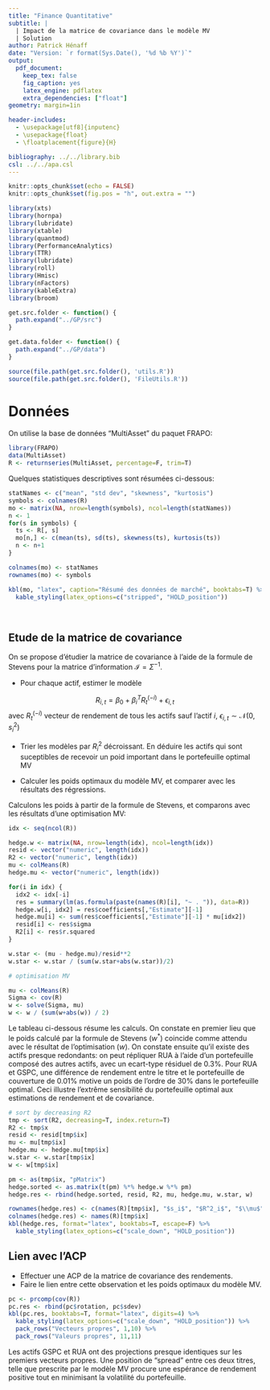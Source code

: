 ```yaml
---
title: "Finance Quantitative"
subtitle: |
  | Impact de la matrice de covariance dans le modèle MV
  | Solution
author: Patrick Hénaff
date: "Version: `r format(Sys.Date(), '%d %b %Y')`"
output:
  pdf_document:
    keep_tex: false
    fig_caption: yes
    latex_engine: pdflatex
    extra_dependencies: ["float"]
geometry: margin=1in

header-includes:
  - \usepackage[utf8]{inputenc}
  - \usepackage{float}
  - \floatplacement{figure}{H}

bibliography: ../../library.bib
csl: ../../apa.csl
---
```


```r
knitr::opts_chunk$set(echo = FALSE)
knitr::opts_chunk$set(fig.pos = "h", out.extra = "")
```

```r
library(xts)
library(hornpa)
library(lubridate)
library(xtable)
library(quantmod)
library(PerformanceAnalytics)
library(TTR)
library(lubridate)
library(roll)
library(Hmisc)
library(nFactors)
library(kableExtra)
library(broom)

get.src.folder <- function() {
  path.expand("../GP/src")
}

get.data.folder <- function() {
  path.expand("../GP/data")
}

source(file.path(get.src.folder(), 'utils.R'))
source(file.path(get.src.folder(), 'FileUtils.R'))
```

# Données

On utilise la base de données "MultiAsset" du paquet FRAPO:

```r
library(FRAPO)
data(MultiAsset)
R <- returnseries(MultiAsset, percentage=F, trim=T)
```

Quelques statistiques descriptives sont résumées ci-dessous:

```r
statNames <- c("mean", "std dev", "skewness", "kurtosis")
symbols <- colnames(R)
mo <- matrix(NA, nrow=length(symbols), ncol=length(statNames))
n <- 1
for(s in symbols) {
  ts <- R[, s]
  mo[n,] <- c(mean(ts), sd(ts), skewness(ts), kurtosis(ts))
  n <- n+1
}

colnames(mo) <- statNames
rownames(mo) <- symbols
```

```r
kbl(mo, "latex", caption="Résumé des données de marché", booktabs=T) %>%
  kable_styling(latex_options=c("stripped", "HOLD_position"))
```
\

## Etude de la matrice de covariance

On se propose d'étudier la matrice de covariance à l'aide de la formule de Stevens pour la matrice d'information $\mathcal{I} = \Sigma^{-1}$.

- Pour chaque actif, estimer le modèle

$$
R_{i,t} = \beta_0 + \beta_i^T R_t^{(-i)} + \epsilon_{i,t}
$$
avec $R_t^{(-i)}$ vecteur de rendement de tous les actifs sauf l'actif $i$, $\epsilon_{i,t} \sim \mathcal{N}(0, s_i^2)$

- Trier les modèles par $R_i^2$ décroissant. En déduire les actifs qui sont suceptibles de recevoir un poid important dans le portefeuille optimal MV

- Calculer les poids optimaux du modèle MV, et comparer avec les résultats des régressions.

Calculons les poids à partir de la formule de Stevens, et comparons avec les résultats d'une optimisation MV:

```r
idx <- seq(ncol(R))

hedge.w <- matrix(NA, nrow=length(idx), ncol=length(idx))
resid <- vector("numeric", length(idx))
R2 <- vector("numeric", length(idx))
mu <- colMeans(R)
hedge.mu <- vector("numeric", length(idx))

for(i in idx) {
  idx2 <- idx[-i]
  res = summary(lm(as.formula(paste(names(R)[i], "~ . ")), data=R))
  hedge.w[i, idx2] = res$coefficients[,"Estimate"][-1]
  hedge.mu[i] <- sum(res$coefficients[,"Estimate"][-1] * mu[idx2])
  resid[i] <- res$sigma
  R2[i] <- res$r.squared
}

w.star <- (mu - hedge.mu)/resid**2
w.star <- w.star / (sum(w.star+abs(w.star))/2)

# optimisation MV

mu <- colMeans(R)
Sigma <- cov(R)
w <- solve(Sigma, mu)
w <- w / (sum(w+abs(w)) / 2)
```

Le tableau ci-dessous résume les calculs. On constate en premier lieu que le poids calculé par la formule de Stevens ($w^*$) coincide comme attendu avec le résultat de l'optimisation ($w$).
On constate ensuite qu'il existe des actifs presque redondants: on peut répliquer RUA à l'aide d'un portefeuille composé des autres actifs, avec un ecart-type résiduel de 0.3\%. Pour RUA et GSPC, une différence de rendement entre le titre et le portefeuille de couverture de 0.01\% motive un poids de l'ordre de 30\% dans le portefeuille optimal. Ceci illustre l'extrême sensibilité du portefeuille optimal aux estimations de rendement et de covariance.


```r
# sort by decreasing R2
tmp <- sort(R2, decreasing=T, index.return=T)
R2 <- tmp$x
resid <- resid[tmp$ix]
mu <- mu[tmp$ix]
hedge.mu <- hedge.mu[tmp$ix]
w.star <- w.star[tmp$ix]
w <- w[tmp$ix]

pm <- as(tmp$ix, "pMatrix")
hedge.sorted <- as.matrix(t(pm) %*% hedge.w %*% pm)
hedge.res <- rbind(hedge.sorted, resid, R2, mu, hedge.mu, w.star, w)

rownames(hedge.res) <- c(names(R)[tmp$ix], "$s_i$", "$R^2_i$", "$\\mu$", "$\\beta^T \\mu^{(-i)}$", "$w^*$", "$w$" )
colnames(hedge.res) <- names(R)[tmp$ix]
kbl(hedge.res, format="latex", booktabs=T, escape=F) %>%
  kable_styling(latex_options=c("scale_down", "HOLD_position"))
```

## Lien avec l'ACP

- Effectuer une ACP de la matrice de covariance des rendements.
- Faire le lien entre cette observation et les poids optimaux du modèle MV.

```r
pc <- prcomp(cov(R))
pc.res <- rbind(pc$rotation, pc$sdev)
kbl(pc.res, booktabs=T, format="latex", digits=4) %>%
  kable_styling(latex_options=c("scale_down", "HOLD_position")) %>%
  pack_rows("Vecteurs propres", 1,10) %>%
  pack_rows("Valeurs propres", 11,11)
```

Les actifs GSPC et RUA ont des projections presque identiques sur les premiers vecteurs propres. Une position de "spread" entre ces deux titres, telle que prescrite par le modèle MV procure une espérance de rendement positive tout en minimisant la volatilité du portefeuille.
